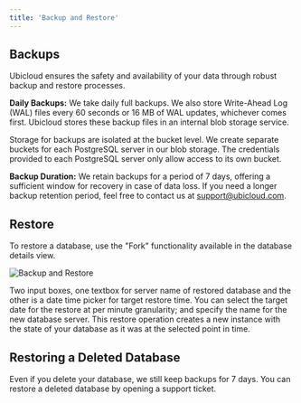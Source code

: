 ```yaml
---
title: 'Backup and Restore'
---
```


## Backups

Ubicloud ensures the safety and availability of your data through robust backup and restore processes.

**Daily Backups:** We take daily full backups. We also store Write-Ahead Log (WAL) files every 60 seconds or 16 MB of WAL updates, whichever comes first. Ubicloud stores these backup files in an internal blob storage service.

Storage for backups are isolated at the bucket level. We create separate buckets for each PostgreSQL server in our blob storage. The credentials provided to each PostgreSQL server only allow access to its own bucket.

**Backup Duration:** We retain backups for a period of 7 days, offering a sufficient window for recovery in case of data loss. If you need a longer backup retention period, feel free to contact us at [support@ubicloud.com](mailto:support@ubicloud.com).

## Restore

To restore a database, use the "Fork" functionality available in the database details view.

![Backup and Restore](/managed-postgresql/backup-and-restore-1.png)

Two input boxes, one textbox for server name of restored database and the other is a date time picker for target restore time.
You can select the target date for the restore at per minute granularity; and specify the name for the new database server. This restore operation creates a new instance with the state of your database as it was at the selected point in time.

## Restoring a Deleted Database

Even if you delete your database, we still keep backups for 7 days. You can restore a deleted database by opening a support ticket.